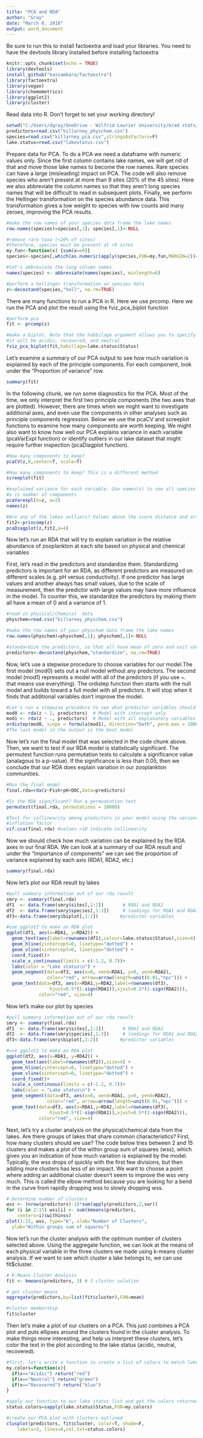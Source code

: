 ---
title: "PCA and RDA"
author: "Gray"
date: "March 8, 2018"
output: word_document
---

Be sure to run this to install factoextra and load your libraries. You need to have the devtools library installed before installing factoextra
```{r setup, include=FALSE}
knitr::opts_chunk$set(echo = TRUE)
library(devtools)
install_github("kassambara/factoextra")
library(factoextra)
library(vegan)
library(chemometrics)
library(ggplot2)
library(cluster)
```

Read data into R. Don't forget to set your working directory!
```{r}
setwd("C:/Users/dgray/OneDrive - Wilfrid Laurier University/Grad stats/Homework/")
predictors=read.csv("killarney_physchem.csv")
species=read.csv("killarney_pca.csv",stringsAsFactors=F)
lake.status=read.csv("lakestatus.csv")
```

Prepare data for PCA. To do a PCA we need a dataframe with numeric values only. Since the first column contains lake names, we will get rid of that and move those lake names to become the row names. Rare species can have a large (misleading) impact on PCA. The code will also remove species who aren't present at more than 9 sites (20% of the 45 sites). Here we also abbreviate the column names so that they aren't long species names that will be difficult to read in subsequent plots. Finally, we perform the Hellinger transformation on the species abundance data. This transformation gives a low weight to species with low counts and many zeroes, improving the PCA results.
```{r}
#make the row names of your species data frame the lake names
row.names(species)=species[,1]; species[,1]<-NULL

#remove rare taxa (<20% of sites)
#therefore, species must be present at >9 sites
my.fun<-function(x) {sum(x==0)}
species<-species[,which(as.numeric(apply(species,FUN=my.fun,MARGIN=2))<36)] 

#let's abbreviate the long column names
names(species) <- abbreviate(names(species), minlength=6)

#perform a hellinger transformation on species data
z<-decostand(species,"hell", na.rm=TRUE)
```


There are many functions to run a PCA in R. Here we use prcomp. Here we run the PCA and plot the result using the fviz_pca_biplot function
```{r}
#perform pca
fit <- prcomp(z)

#make a biplot. Note that the habbilage argument allows you to specify groups, in this case
#it will be acidic, recovered, and neutral
fviz_pca_biplot(fit,habillage=lake.status$Status)
```

Let's examine a summary of our PCA output to see how much variation is explained by each of the principle components. For each component, look under the "Proportion of variance" row. 
```{r}
summary(fit)
```




In the following chunk, we run some diagnostics for the PCA. Most of the time, we only interpret the first two principle components (the two axes that are plotted). However, there are times when we might want to investigate additional axes, and even use the components in other analyses such as principle components regression. Below we use the pcaCV and screeplot functions to examine how many components are worth keeping. We might also want to know how well our PCA explains variance in each variable (pcaVarExpl function) or identify outliers in our lake dataset that might require further inspection (pcaDiagplot function).
```{r}
#How many components to keep?
pcaCV(z,9,center=T, scale=T)

#How many components to keep? This is a different method
screeplot(fit)

#explained variance for each variable. Use names(z) to see all species names
#a is number of components
pcaVarexpl(X=z, a=2)
names(z)

#Are any of the lakes outliers? Values above the score distance and orthogonal distance should be checked 
fit2<-princomp(z)
pcaDiagplot(z,fit2,a=4)
```


Now let's run an RDA that will try to explain variation in the relative abundance of zooplankton at each site based on physical and chemical variables

First, let's read in the predictors and standardize them. Standardizing predictors is important for an RDA, as different predictors are measured on different scales (e.g. pH versus conductivity). If one predictor has large values and another always has small values, due to the scale of measurement, then the predictor with large values may have more influence in the model. To counter this, we standardize the predictors by making them all have a mean of 0 and a variance of 1. 
```{r}
#read in physical/chemical  data
physchem=read.csv("killarney_physchem.csv")

#make the row names of your physchem data frame the lake names
row.names(physchem)=physchem[,1]; physchem[,1]<-NULL

#standardize the predictors, so that all have mean of zero and unit variance
predictors<-decostand(physchem,"standardize", na.rm=TRUE)
```


Now, let's use a stepwise procedure to choose variables for our model.The first model (mod0) sets out a null model without any predictors. The second model (mod1) represents a model with all of the predictors (if you use ~. that means use everything). The ordistep function then starts with the null model and builds toward a full model with all predictors. It will stop when it finds that additional variables don't improve the model. 
```{r}
#Let's run a stepwise procedure to see what predictor variables should remain in the RDA
mod0 <- rda(z ~ 1, predictors)  # Model with intercept only
mod1 <- rda(z ~ ., predictors)  # Model with all explanatory variables
ordistep(mod0, scope = formula(mod1), direction="both", perm.max = 10000)
#The last model in the output is the best model
```

Now let's run the final model that was selected in the code chunk above. Then, we want to test if our RDA model is statistically significant. The permutest function runs permutation tests to calculate a significance value (analagous to a p-value). If the significance is less than 0.05, then we conclude that our RDA does explain variation in our zooplankton communities.   
```{r}
#Run the final model
final.rda=rda(z~Fish+pH+DOC,data=predictors)

#Is the RDA significant? Run a permuatation test
permutest(final.rda, permutations = 10000)

#Test for collinearity among predictors in your model using the variance 
#inflation factor
vif.cca(final.rda) #values >10 indicate collinearity
```

Now we should check how much variation can be explained by the RDA axes in our final RDA. We can look at a summary of our RDA result and under the "Importance of components" we can see the proportion of variance explained by each axis (RDA1, RDA2, etc.)

```{r}
summary(final.rda)
```


Now let's plot our RDA result by lakes
```{r}
#pull summary information out of our rda result
smry <- summary(final.rda)
df1  <- data.frame(smry$sites[,1:2])       # RDA1 and RDA2
df2  <- data.frame(smry$species[,1:2])     # loadings for RDA1 and RDA2
df3<-data.frame(smry$biplot[,1:2])        #predictor variables

#use ggplot2 to make an RDA plot
ggplot(df1, aes(x=RDA1, y=RDA2)) + 
  geom_text(aes(label=rownames(df1),colour=lake.status$Status),size=4) +
  geom_hline(yintercept=0, linetype="dotted") +
  geom_vline(xintercept=0, linetype="dotted") +
  coord_fixed()+
  scale_x_continuous(limits = c(-1.2, 0.7))+
  labs(color = "Lake status\n") +
  geom_segment(data=df3, aes(x=0, xend=RDA1, y=0, yend=RDA2), 
               color="red", arrow=arrow(length=unit(0.01,"npc"))) +
  geom_text(data=df3, aes(x=RDA1,y=RDA2,label=rownames(df3),
                hjust=0.5*(1-sign(RDA1)),vjust=0.5*(1-sign(RDA2))), 
            color="red", size=4)
```

Now let's make our plot by species
```{r}
#pull summary information out of our rda result
smry <- summary(final.rda)
df1  <- data.frame(smry$sites[,1:2])       # RDA1 and RDA2
df2  <- data.frame(smry$species[,1:2])     # loadings for RDA1 and RDA2
df3<-data.frame(smry$biplot[,1:2])        #predictor variables

#use ggplot2 to make an RDA plot
ggplot(df2, aes(x=RDA1, y=RDA2)) + 
  geom_text(aes(label=rownames(df2)),size=4) +
  geom_hline(yintercept=0, linetype="dotted") +
  geom_vline(xintercept=0, linetype="dotted") +
  coord_fixed()+
  scale_x_continuous(limits = c(-1.2, 0.7))+
  labs(color = "Lake status\n") +
  geom_segment(data=df3, aes(x=0, xend=RDA1, y=0, yend=RDA2), 
               color="red", arrow=arrow(length=unit(0.01,"npc"))) +
  geom_text(data=df3, aes(x=RDA1,y=RDA2,label=rownames(df3),
                hjust=0.5*(1-sign(RDA1)),vjust=0.5*(1-sign(RDA2))), 
            color="red", size=4)
```



Next, let's try a cluster analysis on the physical/chemical data from the lakes. Are there groups of lakes that share common characteristics? First, how many clusters should we use? The code below tries between 2 and 15 clusters and makes a plot of the within group sum of squares (wss), which gives you an indication of how much variation is explained by the model. Typically, the wss drops of quickly with the first few divisions, but then adding more clusters has less of an impact. We want to choose a point where adding an additional cluster doesn't seem to improve the wss very much. This is called the elbow method because you are looking for a bend in the curve from rapidly dropping wss to slowly dropping wss.
```{r}
# Determine number of clusters
wss <- (nrow(predictors)-1)*sum(apply(predictors,2,var))
for (i in 2:15) wss[i] <- sum(kmeans(predictors, 
  	centers=i)$withinss)
plot(1:15, wss, type="b", xlab="Number of Clusters",
  ylab="Within groups sum of squares")
```

Now let's run the cluster analysis with the optimum number of clusters selected above. Using the aggregate function, we can look at the means of each physical variable in the three clusters we made using k-means cluster analysis. If we want to see which cluster a lake belongs to, we can use fit$cluster.
```{r}
# K-Means Cluster Analysis
fit <- kmeans(predictors, 3) # 3 cluster solution

# get cluster means 
aggregate(predictors,by=list(fit$cluster),FUN=mean)

#cluster membership
fit$cluster
```

Then let's make a plot of our clusters on a PCA. This just combines a PCA plot and puts ellipses around the clusters found in the cluster analysis. To make things more interesting, and help us interpret these clusters, let's color the text in the plot according to the lake status (acidic, neutral, recovered).
```{r}

#first, let's write a function to create a list of colors to match lake status
my.colors=function(x){
  if(x=="Acidic") return("red")
  if(x=="Neutral") return("green")
  if(x=="Recovered") return("blue")
}

#apply our function to our lake status list and get the colors returned
status.colors=sapply(lake.status$Status,FUN=my.colors)

#create our PCA plot with clusters outlined
clusplot(predictors, fit$cluster, color=T, shade=F, 
  	labels=3, lines=0,col.txt=status.colors)
```

